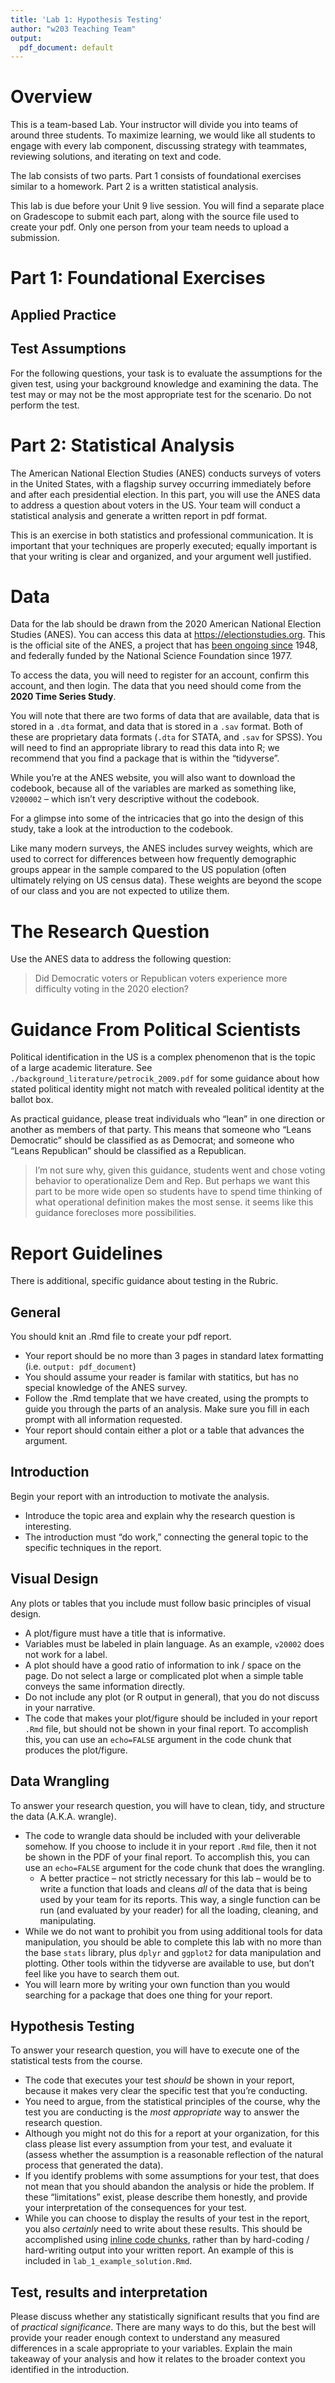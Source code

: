 ```yaml
---
title: 'Lab 1: Hypothesis Testing'
author: "w203 Teaching Team"
output:
  pdf_document: default
---
```


# Overview

This is a team-based Lab.  Your instructor will divide you into teams of around three students. To maximize learning, we would like all students to engage with every lab component, discussing strategy with teammates, reviewing solutions, and iterating on text and code.

The lab consists of two parts.  Part 1 consists of foundational exercises similar to a homework.  Part 2 is a written statistical analysis.

This lab is due before your Unit 9 live session.  You will find a separate place on Gradescope to submit each part, along with the source file used to create your pdf.  Only one person from your team needs to upload a submission.


# Part 1: Foundational Exercises



## Applied Practice

\begin{enumerate}
\item Your aunt (who is a professional magician), claims to have created a pair of magical coins that share a  connection to each other that makes them land in the same way.  The coins are always flipped at the same time.  For a given flip $i \in \{1,2,3...\}$, let $X_i$ be a Bernoulli random variable representing the outcome of the first coin, and let $Y_i$ be a Bernoulli random variable representing the outcome of the second coin.  You assume that each flip of the pair is independent of all other flips of the pair.  You also assume that

$$P(X_i=0)= P(X_i = 1) = P(Y_i=0) = P(Y_i = 1) = 1/2$$
and write

$$P(X_i = Y_i) = p$$

Your aunt claims that $p > 1/2$.

You design a test to evaluate your aunt's claim.  You flip the coins 3 times and your test statistic is the sum $X_1 + Y_1 + X_2 + Y_2 + X_3 + Y_3$

Your null hypothesis is that $p=1/2$.  You plan to reject the null if your test statistic is 0 or 6.

\begin{enumerate}
\item What is the type 1 error rate of your test?

\item What is the power of your test for the alternate hypothesis that $p=3/4$?
\end{enumerate}

\item Imagine that your organization surveys a set of customers to see how much they like your regular website, and how much they like your mobile website, both measured on 5-point Likert scales.  If you were to run a paired t-test, what consequences would the violation of the metric scale assumption have for your interpretation of the test results?

\end{enumerate}

## Test Assumptions

For the following questions, your task is to evaluate the assumptions for the given test, using your background knowledge and examining the data.  The test may or may not be the most appropriate test for the scenario.  Do not perform the test.

\begin{enumerate}
\item The file `datasets/Happiness\_WHR` is subsetted from the World Happiness Report, a yearly publication that uses data from the Gallup World Poll surveys.  The variable life ladder is a measure of happiness, described in the FAQ as follows: 

\begin{quotation}\textit{This is called the Cantril ladder: it asks respondents to think of a ladder, with the best possible life for them being a 10, and the worst possible life being a 0. They are then asked to rate their own current lives on that 0 to 10 scale. The rankings are from nationally representative samples, for the years 2018-2020.}\end{quotation}

You would like to know whether people in countries with high GDP per capita (higher than the mean) are more happy or less happy than people in countries with low GDP (lower than the mean).

List all assumptions for a two-sample t-test and evaluate them.




\item The file `datasets/legislators-current.csv` is taken from the congress-legislators project on Github (https://github.com/unitedstates/congress-legislators).  You would like to test whether Democratic or Republican senators are older.

List all assumptions for a Wilcoxon rank-sum test and evaluate them.



\item The dataset `wine` can be accessed by installing the `wooldridge` package.  It contains observations of variables related to wine consumption for 21 countries.  You would like to use it to test whether countries have more deaths from heart disease or from liver disease.

List all assumptions for a signed-rank test and evaluate them.



\item The file `datasets/GSS\_religion` is a subset of data from the 2004 General Social Survey (GSS).  The variables `prottemp` and `cathtemp` are measurements of how a respondent feels towards protestants and towards catholics, respectively.  The GSS questions are phrased as follows:

\begin{quotation}\textit{I'd like to get your feelings toward groups that are in the news these days. I will use something we call the feeling thermometer, and here is how it works: I'll read the names of a group and I'd like you to rate that group using the feeling thermometer. Ratings between 50 degrees and 100 degrees mean that you feel favorable and warm toward the group. Ratings between 0 degrees and 50 degrees mean that you don't feel favorable toward the group and that you don't care too much for that group. If we come to a group whose name you Don't recognize, you don't need to rate that group. Just tell me and we'll move on to the next one. IF you do recognize the name, but you don't feel particularly warm or cold toward the group, you would rate the group at the 50 degree mark. How would you rate this group using the thermometer?}\end{quotation}

You would like to test whether the US population feels more positive towards Protestants or towards Catholics.

List all assumptions for a paired t-test and evaluate them.

\end{enumerate}

# Part 2: Statistical Analysis

The American National Election Studies (ANES) conducts surveys of voters in the United States, with a flagship survey occurring immediately before and after each presidential election.  In this part, you will use the ANES data to address a question about voters in the US.  Your team will conduct a statistical analysis and generate a written report in pdf format.

This is an exercise in both statistics and professional communication.  It is important that your techniques are properly executed; equally important is that your writing is clear and organized, and your argument well justified. 


# Data 

Data for the lab should be drawn from the 2020 American National Election Studies (ANES). You can access this data at [https://electionstudies.org](https://electionstudies.org). This is the official site of the ANES, a project that has [been ongoing since](https://en.wikipedia.org/wiki/American_National_Election_Studies) 1948, and federally funded by the National Science Foundation since 1977. 

To access the data, you will need to register for an account, confirm this account, and then login. The data that you need should come from the **2020 Time Series Study**.

You will note that there are two forms of data that are available, data that is stored in a `.dta` format, and data that is stored in a `.sav` format. Both of these are proprietary data formats (`.dta` for STATA, and `.sav` for SPSS). You will need to find an appropriate library to read this data into R; we recommend that you find a package that is within the "tidyverse". 

While you're at the ANES website, you will also want to download the codebook, because all of the variables are marked as something like, `V200002` -- which isn't very descriptive without the codebook. 

For a glimpse into some of the intricacies that go into the design of this study, take a look at the introduction to the codebook.  

Like many modern surveys, the ANES includes survey weights, which are used to correct for differences between how frequently demographic groups appear in the sample compared to the US population (often ultimately relying on US census data).  These weights are beyond the scope of our class and you are not expected to utilize them.

# The Research Question

Use the ANES data to address the following question:

> Did Democratic voters or Republican voters experience more difficulty voting in the 2020 election?

# Guidance From Political Scientists 

Political identification in the US is a complex phenomenon that is the topic of a large academic literature.  See `./background_literature/petrocik_2009.pdf` for some guidance about how stated political identity might not match with revealed political identity at the ballot box. 

As practical guidance, please treat individuals who "lean" in one direction or another as members of that party. This means that someone who "Leans Democratic" should be classified as as Democrat; and someone who "Leans Republican" should be classified as a Republican.

> I'm not sure why, given this guidance, students went and chose voting behavior to operationalize Dem and Rep.  But perhaps we want this part to be more wide open so students have to spend time thinking of what operational definition makes the most sense.  it seems like this guidance forecloses more possibilities.

# Report Guidelines 

There is additional, specific guidance about testing in the Rubric. 

## General
You should knit an .Rmd file to create your pdf report.

- Your report should be no more than 3 pages in standard latex formatting (i.e. `output: pdf_document`)
- You should assume your reader is familar with statitics, but has no special knowledge of the ANES survey.
- Follow the .Rmd template that we have created, using the prompts to guide you through the parts of an analysis.  Make sure you fill in each prompt with all information requested.
- Your report should contain either a plot or a table that advances the argument. 

## Introduction
Begin your report with an introduction to motivate the analysis.

- Introduce the topic area and explain why the research question is interesting.
- The introduction must "do work," connecting the general topic to the specific techniques in the report.
  
## Visual Design
Any plots or tables that you include must follow basic principles of visual design.

- A plot/figure must have a title that is informative.
- Variables must be labeled in plain language. As an example, `v20002` does not work for a label.
- A plot should have a good ratio of information to ink / space on the page.  Do not select a large or complicated plot when a simple table conveys the same information directly.
- Do not include any plot (or R output in general), that you do not discuss in your narrative.
- The code that makes your plot/figure should be included in your report `.Rmd` file, but should not be shown in your final report. To accomplish this, you can use an `echo=FALSE` argument in the code chunk that produces the plot/figure.

## Data Wrangling 
To answer your research question, you will have to clean, tidy, and structure the data (A.K.A. wrangle). 

- The code to wrangle data should be included with your deliverable somehow. If you choose to include it in your report `.Rmd` file, then it not be shown in the PDF of your final report. To accomplish this, you can use an `echo=FALSE` argument for the code chunk that does the wrangling. 
  - A better practice -- not strictly necessary for this lab -- would be to write a function that loads and cleans *all* of the data that is being used by your team for its reports. This way, a single function can be run (and evaluated by your reader) for all the loading, cleaning, and manipulating. 
- While we do not want to prohibit you from using additional tools for data manipulation, you should be able to complete this lab with no more than the base `stats` library, plus `dplyr` and `ggplot2` for data manipulation and plotting. Other tools within the tidyverse are available to use, but don't feel like you have to search them out. 
- You will learn more by writing your own function than you would searching for a package that does one thing for your report.

## Hypothesis Testing
To answer your research question, you will have to execute one of the statistical tests from the course.

- The code that executes your test *should* be shown in your report, because it makes very clear the specific test that you're conducting.
- You need to argue, from the statistical principles of the course, why the test you are conducting is the *most appropriate* way to answer the research question. 
- Although you might not do this for a report at your organization, for this class please list every assumption from your test, and evaluate it (assess whether the assumption is a reasonable reflection of the natural process that generated the data).
- If you identify problems with some assumptions for your test, that does not mean that you should abandon the analysis or hide the problem. If these "limitations" exist, please describe them honestly, and provide your interpretation of the consequences for your test.
- While you can choose to display the results of your test in the report, you also *certainly* need to write about these results. This should be accomplished using [inline code chunks](https://bookdown.org/yihui/rmarkdown-cookbook/r-code.html), rather than by hard-coding / hard-writing output into your written report. An example of this is included in `lab_1_example_solution.Rmd`. 

## Test, results and interpretation

Please discuss whether any statistically significant results that you find are of *practical significance*. There are many ways to do this, but the best will provide your reader enough context to understand any measured differences in a scale appropriate to your variables. Explain the main takeaway of your analysis and how it relates to the broader context you identified in the introduction. 

